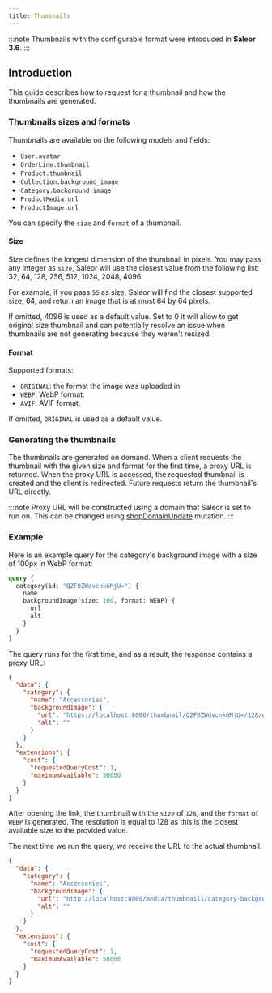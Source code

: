 ```yaml
---
title: Thumbnails
---
```


:::note
Thumbnails with the configurable format were introduced in **Saleor 3.6**.
:::

## Introduction

This guide describes how to request for a thumbnail and how the thumbnails are generated.

### Thumbnails sizes and formats

Thumbnails are available on the following models and fields:

- `User.avatar`
- `OrderLine.thumbnail`
- `Product.thumbnail`
- `Collection.background_image`
- `Category.background_image`
- `ProductMedia.url`
- `ProductImage.url`

You can specify the `size` and `format` of a thumbnail.

#### Size

Size defines the longest dimension of the thumbnail in pixels. You may pass any integer as `size`, Saleor will use the closest value from the following list: 32, 64, 128, 256, 512, 1024, 2048, 4096.

For example, if you pass `55` as size, Saleor will find the closest supported size, 64, and return an image that is at most 64 by 64 pixels.

If omitted, 4096 is used as a default value. Set to 0 it will allow to get original size thumbnail and can potentially resolve an issue when thumbnails are not generating because they weren't resized.

#### Format

Supported formats:

- `ORIGINAL`: the format the image was uploaded in.
- `WEBP`: WebP format.
- `AVIF`: AVIF format.

If omitted, `ORIGINAL` is used as a default value.

### Generating the thumbnails

The thumbnails are generated on demand. When a client requests the thumbnail with the
given size and format for the first time, a proxy URL is returned. When the proxy URL
is accessed, the requested thumbnail is created and the client is redirected.
Future requests return the thumbnail's URL directly.

:::note
Proxy URL will be constructed using a domain that Saleor is set to run on. This can be changed using
[shopDomainUpdate](api-reference/shop/mutations/shop-domain-update.mdx) mutation.
:::

### Example

Here is an example query for the category's background image with a size of 100px in WebP format:

```graphql
query {
  category(id: "Q2F0ZWdvcnk6MjU=") {
    name
    backgroundImage(size: 100, format: WEBP) {
      url
      alt
    }
  }
}
```

The query runs for the first time, and as a result, the response contains a proxy URL:

```json
{
  "data": {
    "category": {
      "name": "Accessories",
      "backgroundImage": {
        "url": "https://localhost:8000/thumbnail/Q2F0ZWdvcnk6MjU=/128/webp/",
        "alt": ""
      }
    }
  },
  "extensions": {
    "cost": {
      "requestedQueryCost": 1,
      "maximumAvailable": 50000
    }
  }
}
```

After opening the link, the thumbnail with the `size` of `128`, and the `format` of `WEBP` is generated.
The resolution is equal to 128 as this is the closest available size to the provided value.

The next time we run the query, we receive the URL to the actual thumbnail.

```json
{
  "data": {
    "category": {
      "name": "Accessories",
      "backgroundImage": {
        "url": "http://localhost:8000/media/thumbnails/category-backgrounds/20210809_181533_2240b122_thumbnail_128.webp",
        "alt": ""
      }
    }
  },
  "extensions": {
    "cost": {
      "requestedQueryCost": 1,
      "maximumAvailable": 50000
    }
  }
}
```
